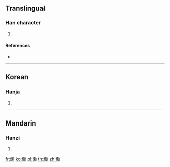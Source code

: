 ==Translingual==

===Han character===
{{Han char|rn=86|rad=火|as=16|sn=20|four=|canj=FHFS,FHSF}}

# {{defn|Han|sort=火16}}

====References====
* {{Han ref|kx=0687.171|dkj=19596|hdz=32247.040|uh=720B|ud=29195}}

----

==Korean==

===Hanja===
{{ko-hanja|hangeul=훈|eumhun=|rv=hun|mr=hun|y=hwun}}

# {{defn|lang=ko|sort=火16}}

----

==Mandarin==

===Hanzi===
{{cmn-hanzi|pin=[[xūn]] ([[xun1]]), [[xùn]] ([[xun4]])|wg=hsün<sup>1</sup>, hsün<sup>4</sup>}}

# {{defn|lang=cmn|sort=火16}}

[[fr:爋]]
[[ko:爋]]
[[pl:爋]]
[[th:爋]]
[[zh:爋]]